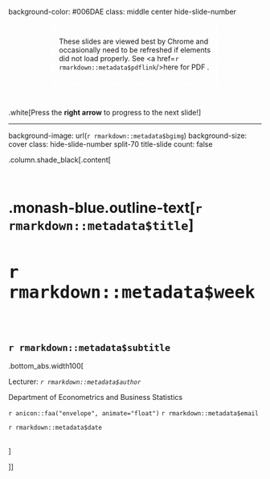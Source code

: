 
background-color: #006DAE
class: middle center hide-slide-number


<div class="shade_black"  style="width:60%;right:0;bottom:0;padding:10px;border: dashed 4px white;margin: auto;">
<i class="fas fa-exclamation-circle"></i> These slides are viewed best by Chrome and occasionally need to be refreshed if elements did not load properly. See <a href=`r rmarkdown::metadata$pdflink`/>here for PDF <i class="fas fa-file-pdf"></i></a>. 
</div>

<br>

.white[Press the **right arrow** to progress to the next slide!]

---


background-image: url(`r rmarkdown::metadata$bgimg`)
background-size: cover
class: hide-slide-number split-70 title-slide
count: false

.column.shade_black[.content[

<br>

# .monash-blue.outline-text[`r rmarkdown::metadata$title`]

<h2 class="monash-blue2 outline-text" style="font-size: 30pt!important;">`r rmarkdown::metadata$week`</h2>

<br>

<h2 style="font-weight:900!important;">`r rmarkdown::metadata$subtitle`</h2>

.bottom_abs.width100[

Lecturer: *`r rmarkdown::metadata$author`*

Department of Econometrics and Business Statistics

`r anicon::faa("envelope", animate="float")`  `r rmarkdown::metadata$email`

`r rmarkdown::metadata$date`

<br>
]


]]



<div class="column transition monash-m-new delay-1s" style="clip-path:url(#swipe__clip-path);">
<div class="background-image" style="background-image:url('images/large.jpg');background-position: center;background-size:cover;margin-left:3px;">
<svg class="clip-svg absolute">
<defs>
<clipPath id="swipe__clip-path" clipPathUnits="objectBoundingBox">
<polygon points="0.5745 0, 0.5 0.33, 0.42 0, 0 0, 0 1, 0.27 1, 0.27 0.59, 0.37 1, 0.634 1, 0.736 0.59, 0.736 1, 1 1, 1 0, 0.5745 0" />
</clipPath>
</defs>	
</svg>
</div>
</div>



